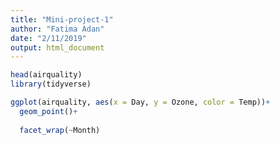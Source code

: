```yaml
---
title: "Mini-project-1"
author: "Fatima Adan"
date: "2/11/2019"
output: html_document
---
```


```r
head(airquality)
library(tidyverse)
```

```r
ggplot(airquality, aes(x = Day, y = Ozone, color = Temp))+
  geom_point()+
  
  facet_wrap(~Month)
```
